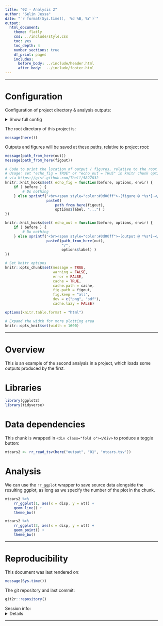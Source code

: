 ```yaml
---
title: "02 - Analysis 2"
author: "Selin Jessa"
date: "`r format(Sys.time(), '%d %B, %Y')`"
output:
  html_document:
    theme: flatly
    css: ../include/style.css
    toc: yes
    toc_depth: 4
    number_sections: true
    df_print: paged
    includes:
      before_body: ../include/header.html
      after_body:  ../include/footer.html
---
```


<!-- FRONT MATTER -->

<!-- Load custom CSS/JS for code folding -->
<link rel="stylesheet" type="text/css" href="../include/hideOutput.css">
<script src="../include/hideOutput.js"></script>

***

# Configuration

Configuration of project directory & analysis outputs:

<details><summary>Show full config</summary>

```r

library(here)
source(here("rr_helpers.R"))

# Set up outputs

# ...determines name of the subfolder of `outputs` and `figures`
doc_id     <- "02"

# ...specify where to save outputs
out        <- here("output", doc_id); dir.create(out, recursive = TRUE)
figout     <- here("figures", doc_id, "/")
cache      <- paste0("~/tmp/", basename(here()), "/", doc_id, "/")

```

</details>

The root directory of this project is:

```r

message(here())

```

Outputs and figures will be saved at these paths, relative to project root:

```r

message(path_from_here(out))
message(path_from_here(figout))

```

```r

# Code to print the location of output / figures, relative to the root
# Usage: set "echo_fig = TRUE" or "echo_out = TRUE" in knitr chunk options
# via https://gist.github.com/Thell/5827832
knitr::knit_hooks$set( echo_fig = function(before, options, envir) {
    if ( before ) {
        # Do nothing
    } else sprintf('<br><span style="color:#0d00ff">~[figure @ *%s*]~</span>',
                   paste0(
                       path_from_here(figout),
                       options$label, "...") )
})

knitr::knit_hooks$set( echo_out = function(before, options, envir) {
    if ( before ) {
        # Do nothing
    } else sprintf('<br><span style="color:#0d00ff">~[output @ *%s*]~</span>',
                   paste0(path_from_here(out),
                          "/",
                          options$label) )
})

# Set knitr options
knitr::opts_chunk$set(message = TRUE,
                      warning = FALSE,
                      error = FALSE,
                      cache = TRUE,
                      cache.path = cache,
                      fig.path = figout,
                      fig.keep = "all",
                      dev = c("png", "pdf"),
                      cache.lazy = FALSE)

options(knitr.table.format = "html") 

# Expand the width for more plotting area
knitr::opts_knit$set(width = 1600)

```

<!-- END OF FRONT MATTER -->

***

# Overview

This is an example of the second analysis in a project, which loads some
outputs produced by the first.

# Libraries

```r

library(ggplot2)
library(tidyverse)

```


# Data dependencies

This chunk is wrapped in `<div class="fold o"></div>` to produce a toggle button:

<div class="fold o">
```r

mtcars2 <- rr_read_tsv(here("output", "01", "mtcars.tsv"))

```
</div>


# Analysis

We can use the `rr_ggplot` wrapper to save source data alongside the resulting
ggplot, as long as we specify the number of the plot in the chunk.

```r

mtcars2 %>% 
    rr_ggplot(1, aes(x = disp, y = wt)) +
    geom_line() +
    theme_bw()

mtcars2 %>% 
    rr_ggplot(2, aes(x = disp, y = wt)) +
    geom_point() +
    theme_bw()

```

***

# Reproducibility


This document was last rendered on:

```r

message(Sys.time())

```

The git repository and last commit:

```r

git2r::repository()

```

Session info:
<details>

```r

if ("devtools" %in% installed.packages()) {
    devtools::session_info()
} else sessionInfo()

```

</details>

***